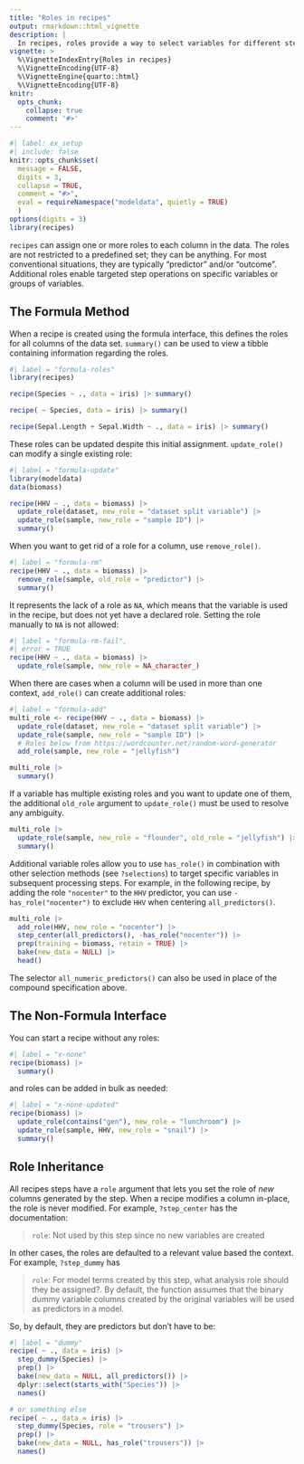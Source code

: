 ```yaml
---
title: "Roles in recipes"
output: rmarkdown::html_vignette
description: |
  In recipes, roles provide a way to select variables for different steps.
vignette: >
  %\VignetteIndexEntry{Roles in recipes}
  %\VignetteEncoding{UTF-8}
  %\VignetteEngine{quarto::html}
  %\VignetteEncoding{UTF-8}
knitr:
  opts_chunk:
    collapse: true
    comment: '#>'
---
```


```r
#| label: ex_setup
#| include: false
knitr::opts_chunk$set(
  message = FALSE,
  digits = 3,
  collapse = TRUE,
  comment = "#>",
  eval = requireNamespace("modeldata", quietly = TRUE)
  )
options(digits = 3)
library(recipes)
```

`recipes` can assign one or more roles to each column in the data. The roles are not restricted to a predefined set; they can be anything. For most conventional situations, they are typically "predictor" and/or "outcome". Additional roles enable targeted step operations on specific variables or groups of variables.

## The Formula Method

When a recipe is created using the formula interface, this defines the roles for all columns of the data set. `summary()` can be used to view a tibble containing information regarding the roles.

```r
#| label = "formula-roles"
library(recipes)

recipe(Species ~ ., data = iris) |> summary()

recipe( ~ Species, data = iris) |> summary()

recipe(Sepal.Length + Sepal.Width ~ ., data = iris) |> summary()
```

These roles can be updated despite this initial assignment. `update_role()` can modify a single existing role:

```r
#| label = "formula-update"
library(modeldata)
data(biomass)

recipe(HHV ~ ., data = biomass) |> 
  update_role(dataset, new_role = "dataset split variable") |> 
  update_role(sample, new_role = "sample ID") |> 
  summary()
```

When you want to get rid of a role for a column, use `remove_role()`. 

```r
#| label = "formula-rm"
recipe(HHV ~ ., data = biomass) |> 
  remove_role(sample, old_role = "predictor") |> 
  summary()
```

It represents the lack of a role as `NA`, which means that the variable is used in the recipe, but does not yet have a declared role. Setting the role manually to `NA` is not allowed:

```r
#| label = "formula-rm-fail",
#| error = TRUE
recipe(HHV ~ ., data = biomass) |> 
  update_role(sample, new_role = NA_character_)
```

When there are cases when a column will be used in more than one context, `add_role()` can create additional roles:

```r
#| label = "formula-add"
multi_role <- recipe(HHV ~ ., data = biomass) |> 
  update_role(dataset, new_role = "dataset split variable") |> 
  update_role(sample, new_role = "sample ID") |> 
  # Roles below from https://wordcounter.net/random-word-generator
  add_role(sample, new_role = "jellyfish") 

multi_role |> 
  summary()
```

If a variable has multiple existing roles and you want to update one of them, the additional `old_role` argument to `update_role()` must be used to resolve any ambiguity.

```r
multi_role |>
  update_role(sample, new_role = "flounder", old_role = "jellyfish") |>
  summary()
```

Additional variable roles allow you to use `has_role()` in combination with other selection methods (see `?selections`) to target specific variables in subsequent processing steps. For example, in the following recipe, by adding the role `"nocenter"` to the `HHV` predictor, you can use `-has_role("nocenter")` to exclude `HHV` when centering `all_predictors()`.

```r
multi_role |> 
  add_role(HHV, new_role = "nocenter") |> 
  step_center(all_predictors(), -has_role("nocenter")) |> 
  prep(training = biomass, retain = TRUE) |> 
  bake(new_data = NULL) |> 
  head()
```

The selector `all_numeric_predictors()` can also be used in place of the compound specification above. 

## The Non-Formula Interface

You can start a recipe without any roles:

```r
#| label = "x-none"
recipe(biomass) |> 
  summary()
```

and roles can be added in bulk as needed:

```r
#| label = "x-none-updated"
recipe(biomass) |> 
  update_role(contains("gen"), new_role = "lunchroom") |> 
  update_role(sample, HHV, new_role = "snail") |> 
  summary()
```

## Role Inheritance

All recipes steps have a `role` argument that lets you set the role of _new_ columns generated by the step. When a recipe modifies a column in-place, the role is never modified. For example, `?step_center` has the documentation:

> `role`: Not used by this step since no new variables are created

In other cases, the roles are defaulted to a relevant value based the context. For example, `?step_dummy` has 

> `role`: For model terms created by this step, what analysis role should they be assigned?. By default, the function assumes that the binary dummy variable columns created by the original variables will be used as predictors in a model.

So, by default, they are predictors but don't have to be:

```r
#| label = "dummy"
recipe( ~ ., data = iris) |> 
  step_dummy(Species) |> 
  prep() |> 
  bake(new_data = NULL, all_predictors()) |> 
  dplyr::select(starts_with("Species")) |> 
  names()

# or something else
recipe( ~ ., data = iris) |> 
  step_dummy(Species, role = "trousers") |> 
  prep() |> 
  bake(new_data = NULL, has_role("trousers")) |> 
  names()
```
